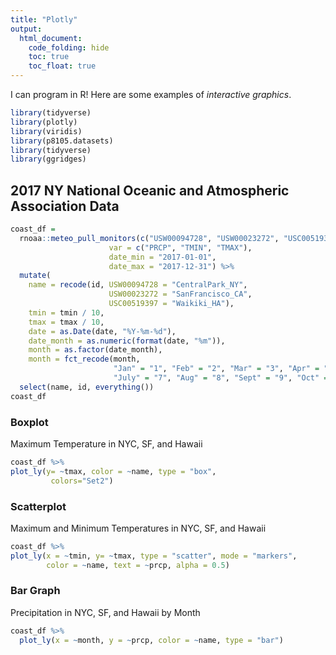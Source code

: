 ```yaml
---
title: "Plotly"
output: 
  html_document:
    code_folding: hide
    toc: true
    toc_float: true
---
```


I can program in R! Here are some examples of _interactive graphics_.

```r
library(tidyverse)
library(plotly)
library(viridis)
library(p8105.datasets)
library(tidyverse)
library(ggridges)
```

## 2017 NY National Oceanic and Atmospheric Association Data
```r
coast_df = 
  rnoaa::meteo_pull_monitors(c("USW00094728", "USW00023272", "USC00519397"),
                      var = c("PRCP", "TMIN", "TMAX"), 
                      date_min = "2017-01-01",
                      date_max = "2017-12-31") %>%
  mutate(
    name = recode(id, USW00094728 = "CentralPark_NY", 
                      USW00023272 = "SanFrancisco_CA",
                      USC00519397 = "Waikiki_HA"),
    tmin = tmin / 10,
    tmax = tmax / 10,
    date = as.Date(date, "%Y-%m-%d"),
    date_month = as.numeric(format(date, "%m")),
    month = as.factor(date_month),
    month = fct_recode(month,
                       "Jan" = "1", "Feb" = "2", "Mar" = "3", "Apr" = "4", "May" = "5", "June" = "6",
                       "July" = "7", "Aug" = "8", "Sept" = "9", "Oct" = "10", "Nov" = "11", "Dec" = "12")) %>%
  select(name, id, everything())
coast_df
```

### Boxplot
Maximum Temperature in NYC, SF, and Hawaii
```r
coast_df %>%
plot_ly(y= ~tmax, color = ~name, type = "box",
         colors="Set2")
```

### Scatterplot
Maximum and Minimum Temperatures in NYC, SF, and Hawaii
```r
coast_df %>%
plot_ly(x = ~tmin, y= ~tmax, type = "scatter", mode = "markers",
        color = ~name, text = ~prcp, alpha = 0.5)
```

### Bar Graph
Precipitation in NYC, SF, and Hawaii by Month
```r
coast_df %>%
  plot_ly(x = ~month, y = ~prcp, color = ~name, type = "bar")
```

